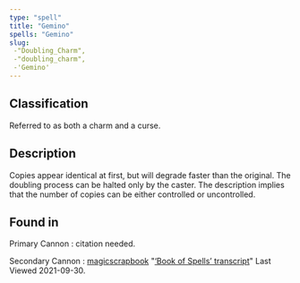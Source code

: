 ```yaml
---
type: "spell"
title: "Gemino"
spells: "Gemino"
slug:
 -"Doubling_Charm",
 -"doubling_charm",
 -'Gemino'
---
```


## Classification

Referred to as both a charm and a curse.

## Description

Copies appear identical at first, but will degrade faster than the original. The doubling process can be halted only by the caster. The description implies that the number of copies can be either controlled or uncontrolled.

## Found in

Primary Cannon
:   citation needed.

Secondary Cannon
:   [magicscrapbook](https://magicscrapbook.tumblr.com/)
    "[‘Book of Spells’ transcript](https://magicscrapbook.tumblr.com/post/162085200042/book-of-spells-transcript)"
    Last Viewed 2021-09-30.
